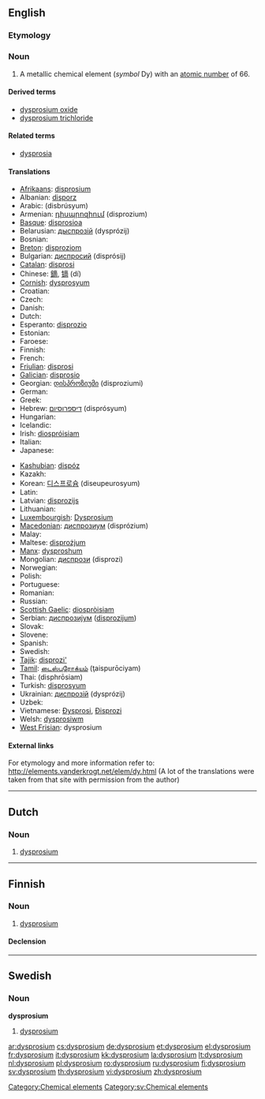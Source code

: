 {{also|Dysprosium}}
==English==
{{elements|Dy|terbium|Tb|holmium|Ho}}

===Etymology===
{{etyl|el}} {{term|δυσπρόσιτος|sc=Grek|tr=dysprositos||hard to get}}

===Noun===
{{en-noun|-}}
{{wikipedia}}

# A metallic chemical element (''symbol'' Dy) with an [[atomic number]] of 66.

====Derived terms====
* [[dysprosium oxide]]
* [[dysprosium trichloride]]

====Related terms====
* [[dysprosia]]

====Translations====
{{trans-top|chemical element}}
* [[Afrikaans]]: [[disprosium]]
* Albanian: [[disporz]]
* Arabic: {{Arab|[[ديسبروسيوم]]}} (disbrúsyum) {{m}}
* Armenian: [[դիսպրոզիում]] (disprozium)
* [[Basque]]: [[disprosioa]]
* Belarusian: [[дыспрозiй]] (dysprózij) {{m}}
* Bosnian: {{t-|bs|disprozij}}
* [[Breton]]: [[disproziom]]
* Bulgarian: [[диспросий]] (disprósij) {{m}}
* [[Catalan]]: [[disprosi]]
* Chinese: [[鏑]], [[镝]] (dí)
* [[Cornish]]: [[dysprosyum]]
* Croatian: {{t-|hr|disprozij}}
* Czech: {{t+|cs|dysprosium}}
* Danish: {{t-|da|dysprosium}}
* Dutch: {{t+|nl|dysprosium|n}}
* Esperanto: [[disprozio]]
* Estonian: {{t-|et|düsproosium}}
* Faroese: {{t-|fo|dysprosium|xs=Faroese}}
* Finnish: {{t+|fi|dysprosium}}
* French: {{t+|fr|dysprosium|m}}
* [[Friulian]]: [[disprosi]]
* [[Galician]]: [[disprosio]]
* Georgian: [[დისპროზიუმი]] (disproziumi)
* German: {{t+|de|Dysprosium|n}}
* Greek: {{t+|el|δυσπρόσιο|n|tr=dysprósio|sc=Grek}}
* Hebrew: [[דיספרוסיום]] (disprósyum)
* Hungarian: {{t+|hu|diszprózium}}
* Icelandic: {{t+|is|dysprósín}}
* Irish: [[diospróisiam]]
* Italian: {{t+|it|disprosio|m}}
* Japanese: {{t+|ja|ジスプロシウム|tr=jisupuroshiumu|sc=Jpan}}
{{trans-mid}}
* [[Kashubian]]: [[dispóz]]
* Kazakh: {{t-|kk|диспрозий|tr=disprozii|sc=Cyrl|xs=Kazakh}}
* Korean: [[디스프로슘]] (diseupeurosyum)
* Latin: {{t+|la|dysprosium}}
* Latvian: [[disprozijs]]
* Lithuanian: {{t+|lt|disprozis|xs=Lithuanian}}
* [[Luxembourgish]]: [[Dysprosium]]
* [[Macedonian]]: [[диспрозиум]] (disprózium) {{m}}
* Malay: {{t-|ms|disprosium|xs=Malay}}
* Maltese: [[disprożjum]]
* [[Manx]]: [[dysproshum]]
* Mongolian: [[диспрози]] (disprozi)
* Norwegian: {{t-|no|dysprosium}}
* Polish: {{t+|pl|dysproz|m}}
* Portuguese: {{t+|pt|disprósio|m}}
* Romanian: {{t+|ro|disprosiu|n}}
* Russian: {{t+|ru|диспрозий|m|tr=disprózij|sc=Cyrl}}
* [[Scottish Gaelic]]: [[diospròisiam]]
* Serbian: [[диспрозиjум]] ([[disprozijum]]) {{m}}
* Slovak: {{t-|sk|dysprosium}}
* Slovene: {{t+|sl|disprozij}}
* Spanish: {{t+|es|disprosio|m}}
* Swedish: {{t+|sv|dysprosium}}
* [[Tajik]]: [[disprozi']]
* [[Tamil]]: [[டைஸ்புரோக்யம்]] (ţaispurōciyam)
* Thai: {{Thai|[[ดิสโพรเซียม]]}} (disphrōsiam)
* Turkish: [[disprosyum]]
* Ukrainian: [[диспрозiй]] (dysprózij) {{m}}
* Uzbek: {{t-|uz|диспрозий|tr=disproziy|sc=Cyrl|xs=Uzbek}}
* Vietnamese: [[Đysprosi]], [[Đisprozi]]
* Welsh: [[dysprosiwm]]
* [[West Frisian]]: dysprosium
{{trans-bottom}}

====External links====
For etymology and more information refer to:
http://elements.vanderkrogt.net/elem/dy.html
(A lot of the translations were taken from that site with permission from the author)

[[Category:Chemical elements]]

----

==Dutch==
{{wikipedia|lang=nl}}

===Noun===
{{infl|nl|noun|g=n}}

# {{chemical element|lang=nl}} [[dysprosium#English|dysprosium]]

----

==Finnish==
{{wikipedia|lang=fi}}

===Noun===
{{infl|fi|noun}}

# {{element|lang=fi}} [[#English|dysprosium]]

====Declension====
{{fi-decl-risti|dysprosium}}

----

==Swedish==

===Noun===
{{sv-noun-unc-irreg-n|2=dysprosiumet}}
'''dysprosium''' {{n}}

# [[#English|dysprosium]]

[[Category:sv:Chemical elements]]

[[ar:dysprosium]]
[[cs:dysprosium]]
[[de:dysprosium]]
[[et:dysprosium]]
[[el:dysprosium]]
[[fr:dysprosium]]
[[it:dysprosium]]
[[kk:dysprosium]]
[[la:dysprosium]]
[[lt:dysprosium]]
[[nl:dysprosium]]
[[pl:dysprosium]]
[[ro:dysprosium]]
[[ru:dysprosium]]
[[fi:dysprosium]]
[[sv:dysprosium]]
[[th:dysprosium]]
[[vi:dysprosium]]
[[zh:dysprosium]]